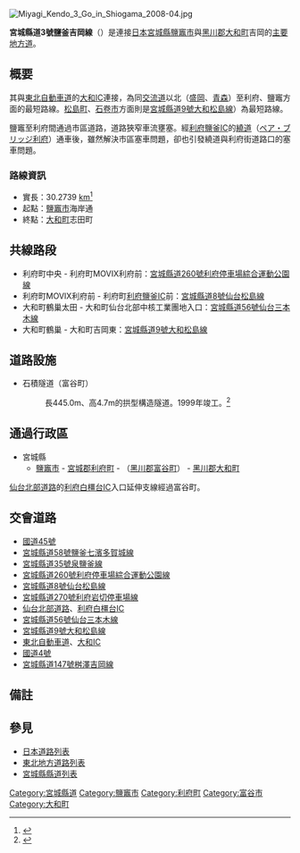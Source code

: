 {{Infobox road
|marker_image= {{Ja_Pref_Route_Sign|pref=宮城|number=3|width=100}} 
|state=
|highway_name=宮城縣道3號鹽釜吉岡線
|name_notes=
|type= 
|route=
|alternate_name=
|maint=
|section=
|map=
|length_km= 30.2739
|length_round=
|length_ref=
|length_notes=
|established=
|decommissioned=
|starting_terminus = [[宮城縣|宮城縣]][[鹽竈市|鹽竈市]]海岸通
|ending_terminus  =[[大和町|大和町]]志田町
|counties=
|rural_municipalities=
|cities=
|system= [[主要地方道|主要地方道]]
|previous_type=
|previous_route=
|next_type=
|next_route=
|browse=
|commons=
|customcommons=
}}
 [[File:Miyagi_Kendo_3_Go_in_Shiogama_2008-04.jpg|thumb]]
'''宮城縣道3號鹽釜吉岡線'''（{{lang-ja|宮城県道3号塩釜吉岡線}}）是連接[[日本|日本]][[宮城縣|宮城縣]][[鹽竈市|鹽竈市]]與[[黑川郡|黑川郡]][[大和町|大和町]]吉岡的[[主要地方道|主要地方道]]。

== 概要 ==
其與[[東北自動車道|東北自動車道]]的[[大和IC|大和IC]]連接，為同[[交流道|交流道]]以北（[[盛岡市|盛岡]]、[[青森市|青森]]）至利府、鹽竈方面的最短路線。[[松島町|松島町]]、[[石卷市|石卷市]]方面則是[[宮城縣道9號大和松島線|宮城縣道9號大和松島線]]）為最短路線。

鹽竈至利府間通過市區道路，道路狹窄車流壅塞。經[[利府鹽釜IC|利府鹽釜IC]]的[[繞道|繞道]]（[[ペア・ブリッジ利府|ペア・ブリッジ利府]]）通車後，雖然解決市區塞車問題，卻也引發繞道與利府街道路口的塞車問題。

=== 路線資訊 ===
* 實長：30.2739 [[km|km]]<ref>{{Cite web |author=宮城縣土木部 |date=2015-03-20 |url=http://www.pref.miyagi.jp/soshiki/road/genkyo.html |title=平成26年度宮城道路 |format=PDF |work=宮城縣管理道路現況調書（宮城道路） |publisher=宮城縣 |pages=33-34 |accessdate=2015-07-02 |archive-date=2016-01-22 |archive-url=https://web.archive.org/web/20160122074356/http://www.pref.miyagi.jp/soshiki/road/genkyo.html |dead-url=no }}</ref>
* 起點：[[鹽竈市|鹽竈市]]海岸通
* 終點：[[大和町|大和町]]志田町

== 共線路段 ==
* 利府町中央 - 利府町MOVIX利府前：[[宮城縣道260號利府停車場綜合運動公園線|宮城縣道260號利府停車場綜合運動公園線]]
* 利府町MOVIX利府前 - 利府町[[利府鹽釜IC|利府鹽釜IC]]前：[[宮城縣道8號仙台松島線|宮城縣道8號仙台松島線]]
* 大和町鶴巢太田 - 大和町仙台北部中核工業團地入口：[[宮城縣道56號仙台三本木線|宮城縣道56號仙台三本木線]]
* 大和町鶴巢 - 大和町吉岡東：[[宮城縣道9號大和松島線|宮城縣道9號大和松島線]]

== 道路設施==
* 石積隧道（富谷町）
*:長445.0m、高4.7m的拱型構造隧道。1999年竣工。<ref>{{Cite web |author=宮城縣土木部 |date=2015-03-20 |url=http://www.pref.miyagi.jp/soshiki/road/genkyo.html |title=平成26年度宮城道路 |format=PDF |work=宮城縣管理道路現況調書（宮城道路） |publisher=宮城縣 |page=58 |accessdate=2015-07-02 |archive-date=2016-01-22 |archive-url=https://web.archive.org/web/20160122074356/http://www.pref.miyagi.jp/soshiki/road/genkyo.html |dead-url=no }}</ref>

== 通過行政區 ==
* 宮城縣
** [[鹽竈市|鹽竈市]] - [[宮城郡|宮城郡]][[利府町|利府町]] - （[[黑川郡|黑川郡]][[富谷町|富谷町]]） - [[黑川郡|黑川郡]][[大和町|大和町]]
[[仙台北部道路|仙台北部道路]]的[[利府白橿台IC|利府白橿台IC]]入口延伸支線經過富谷町。

== 交會道路 ==
* [[國道45號|國道45號]]
* [[宮城縣道58號鹽釜七濱多賀城線|宮城縣道58號鹽釜七濱多賀城線]]
* [[宮城縣道35號泉鹽釜線|宮城縣道35號泉鹽釜線]]
* [[宮城縣道260號利府停車場綜合運動公園線|宮城縣道260號利府停車場綜合運動公園線]]
* [[宮城縣道8號仙台松島線|宮城縣道8號仙台松島線]]
* [[宮城縣道270號利府岩切停車場線|宮城縣道270號利府岩切停車場線]]
* [[仙台北部道路|仙台北部道路]]、[[利府白橿台IC|利府白橿台IC]]
* [[宮城縣道56號仙台三本木線|宮城縣道56號仙台三本木線]]
* [[宮城縣道9號大和松島線|宮城縣道9號大和松島線]]
* [[東北自動車道|東北自動車道]]、[[大和IC|大和IC]]
* [[國道4號_(日本)|國道4號]]
* [[宮城縣道147號桝澤吉岡線|宮城縣道147號桝澤吉岡線]]

== 備註 ==
{{Reflist}}

== 參見 ==
* [[日本道路列表|日本道路列表]]
* [[東北地方道路列表|東北地方道路列表]]
* [[宮城縣縣道列表|宮城縣縣道列表]]

[[Category:宮城縣道|Category:宮城縣道]]
[[Category:鹽竈市|Category:鹽竈市]]
[[Category:利府町|Category:利府町]]
[[Category:富谷市|Category:富谷市]]
[[Category:大和町|Category:大和町]]